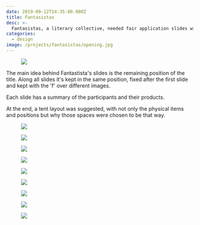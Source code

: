 ```yaml
---
date: 2019-09-12T14:35:00.000Z
title: Fantasistas
desc: >-
  Fantasistas, a literary collective, needed fair application slides with information about all projects and people involved
categories:
  - design
image: /projects/fantasistas/opening.jpg
---
```


<figure className="margin">

![](/projects/fantasistas/fantasistas1.jpg)

</figure>

The main idea behind Fantastista's slides is the remaining position of the title. Along all slides it's kept in the same position, fixed after the first slide and kept with the 'f' over different images.

Each slide has a summary of the participants and their products.

At the end, a tent layout was suggested, with not only the physical items and positions but why those spaces were chosen to be that way.

<figure>

![](/projects/fantasistas/fantasistas2.jpg)

![](/projects/fantasistas/fantasistas3.jpg)

![](/projects/fantasistas/fantasistas4.jpg)

![](/projects/fantasistas/fantasistas5.jpg)

![](/projects/fantasistas/fantasistas6.jpg)

![](/projects/fantasistas/fantasistas7.jpg)

![](/projects/fantasistas/fantasistas8.jpg)

![](/projects/fantasistas/fantasistas9.jpg)

![](/projects/fantasistas/fantasistas10.jpg)

</figure>
